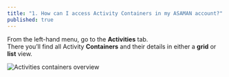 ```yaml
---
title: "1. How can I access Activity Containers in my ASAMAN account?"
published: true
---
```


From the left-hand menu, go to the **Activities** tab.  
There you’ll find all Activity **Containers** and their details in either a **grid** or **list** view.

![Activities containers overview](/help/3-1-1.png)
